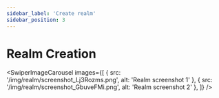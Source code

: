 ```yaml
---
sidebar_label: 'Create realm'
sidebar_position: 3
---
```



# Realm Creation

<SwiperImageCarousel
  images={[
    { src: '/img/realm/screenshot_Lj3Rozms.png', alt: 'Realm screenshot 1' },
    { src: '/img/realm/screenshot_GbuveFMi.png', alt: 'Realm screenshot 2' },
  ]} />

